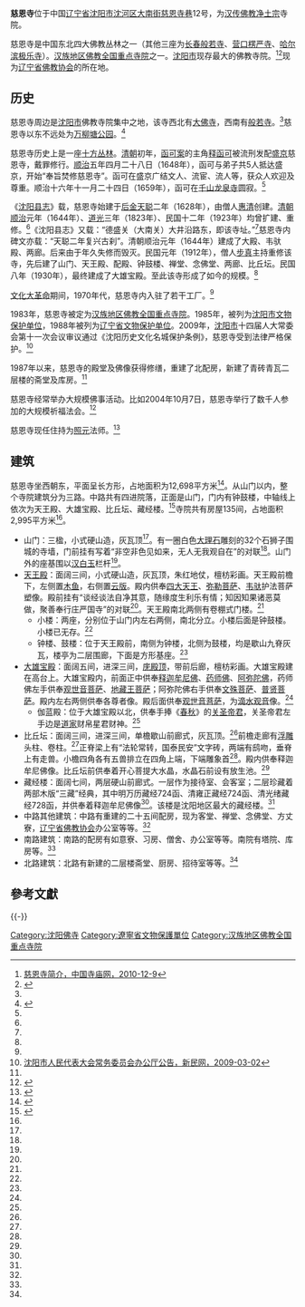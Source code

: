 {{文物保护单位
| 级别 = 省级
| 省区市 = 辽宁省
| 名称 = 慈恩寺
| 图片 = Ci En Shenyang.jpg
| 编号 = 4-32
| 分类 = 古建筑
| 时代 = [[后金|后金]]
| 所在 = [[沈阳市|沈阳市]][[沈河区|沈河区]]
| 登录 = 1988年12月20日
}}
'''慈恩寺'''位于中国[[辽宁省|辽宁省]][[沈阳市|沈阳市]][[沈河区|沈河区]][[大南街|大南街]][[慈恩寺巷|慈恩寺巷]]12号，为[[汉传佛教|汉传佛教]][[淨土宗_(中國)|净土宗]]寺院。

慈恩寺是中国东北四大佛教丛林之一（其他三座为[[长春|长春]][[般若寺_(长春市)|般若寺]]、[[营口|营口]][[楞严禅寺|楞严寺]]、[[哈尔滨|哈尔滨]][[极乐寺_(哈尔滨)|极乐寺]]）。[[汉族地区佛教全国重点寺院|汉族地区佛教全国重点寺院]]之一。[[沈阳市|沈阳市]]现存最大的佛教寺院。<ref name=zgsmw>[http://www.simiao.net/ciensi817/smjs/2010/12/3404.html 慈恩寺简介，中国寺庙网，2010-12-9]{{Dead link|date=2018年6月 |bot=InternetArchiveBot |fix-attempted=no }}</ref><ref name=syrb>{{Cite web |url=http://epaper.syd.com.cn/syrb/html/2008-11/16/content_417238.htm |title=太清宫的阁 慈恩寺的经，沈阳日报，2008年11月16日 |access-date=2013年3月17日 |archive-url=https://web.archive.org/web/20130818231201/http://epaper.syd.com.cn/syrb/html/2008-11/16/content_417238.htm |archive-date=2013年8月18日 |dead-url=yes }}</ref>现为[[辽宁省佛教协会|辽宁省佛教协会]]的所在地。

== 历史 ==
慈恩寺周边是[[沈阳市|沈阳市]]佛教寺院集中之地，该寺西北有[[大佛寺_(沈阳)|大佛寺]]，西南有[[般若寺_(沈阳市)|般若寺]]。<ref name=jjw/>慈恩寺以东不远处为[[万柳塘公园|万柳塘公园]]。<ref name=yinjing>{{Cite web |url=http://www.fjyj.net/shownews.asp?upID=9903 |title=沈阳市慈恩寺，中国佛教印经网，2012-3-21 |accessdate=2013-03-17 |archive-date=2016-03-07 |archive-url=https://web.archive.org/web/20160307095410/http://fjyj.net/shownews.asp?upid=9903 |dead-url=yes }}</ref>

慈恩寺历史上是一座[[十方丛林|十方丛林]]。[[清朝|清朝]]初年，[[函可案|函可案]]的主角[[函可|释函可]]被流刑发配[[盛京|盛京]]慈恩寺，戴罪修行。[[顺治|顺治]]五年四月二十八日（1648年），函可与弟子共5人抵达盛京，开始“奉旨焚修慈恩寺”。函可在盛京广结文人、流宦、流人等，获众人欢迎及尊重。顺治十六年十一月二十四日（1659年），函可在[[千山|千山]][[龙泉寺_(千山)|龙泉寺]]圆寂。<ref name=syrb/>

《[[沈阳县志|沈阳县志]]》载，慈恩寺始建于[[后金|后金]][[天聪|天聪]]二年（1628年），由僧人[[释惠清|惠清]]创建。[[清朝|清朝]][[顺治|顺治]]元年（1644年）、[[道光|道光]]三年（1823年）、民国十二年（1923年）均曾扩建、重修。<ref name=syrb/>《沈阳县志》又载：“德盛关（大南关）大井沿路东，即该寺址。”<ref name=jjw/>慈恩寺内碑文亦载：“天聪二年复兴古刹”。清朝顺治元年（1644年）建成了大殿、韦驮殿、两廊。后来由于年久失修而毁灭。民国元年（1912年），僧人[[释步真|步真]]主持重修该寺，先后建了山门、天王殿、配殿、钟鼓楼、禅堂、念佛堂、两廊、比丘坛。民国八年（1930年），最终建成了大雄宝殿。至此该寺形成了如今的规模。<ref name=yinjing/>

[[文化大革命|文化大革命]]期间，1970年代，慈恩寺内入驻了若干工厂。<ref name=jjw/>

1983年，慈恩寺被定为[[汉族地区佛教全国重点寺院|汉族地区佛教全国重点寺院]]。1985年，被列为[[沈阳市文物保护单位|沈阳市文物保护单位]]，1988年被列为[[辽宁省文物保护单位|辽宁省文物保护单位]]。2009年，[[沈阳市|沈阳市]]十四届人大常委会第十一次会议审议通过《沈阳历史文化名城保护条例》，慈恩寺受到法律严格保护。<ref>[http://news.xinmin.cn/rollnews/2009/03/02/1656716.html 沈阳市人民代表大会常务委员会办公厅公告，新民网，2009-03-02]</ref>

1987年以来，慈恩寺的殿堂及佛像获得修缮，重建了北配房，新建了青砖青瓦二层楼的斋堂及库房。<ref name=syrb/>

慈恩寺经常举办大规模佛事活动。比如2004年10月7日，慈恩寺举行了数千人参加的大规模祈福法会。<ref>{{Cite web |url=http://www.china.com.cn/chinese/kuaixun/674696.htm |title=沈阳慈恩寺昨举行大规模祈福法会，中国网，2004年10月8日 |accessdate=2009年8月3日 |archive-date=2015年6月3日 |archive-url=https://web.archive.org/web/20150603005719/http://www.china.com.cn/chinese/kuaixun/674696.htm |dead-url=no }}</ref>

慈恩寺现任住持为[[释照元|照元]]法师。<ref>{{Cite web |url=http://picture.fjnet.com/fjnw/201003/t20100304_149080.htm |title=照元法师，佛教在线，2010年03月04日 |accessdate=2013年3月17日 |archive-date=2016年3月11日 |archive-url=https://web.archive.org/web/20160311054424/http://picture.fjnet.com/fjnw/201003/t20100304_149080.htm |dead-url=no }}</ref>

==建筑==
慈恩寺坐西朝东，平面呈长方形，占地面积为12,698平方米<ref name="沈阳宗教">{{cite book|author=[[王洁纯|王洁纯]]|title=沈阳宗教|year=2003|publisher=沈阳出版社|url=http://book.chaoxing.com/ebook/detail_812300272ddbe5f4a2aae9edd3c6b2ea672fddac3.html|access-date=2015-01-26|archive-date=2021-07-03|archive-url=https://web.archive.org/web/20210703030413/http://book.chaoxing.com/ebook/detail_812300272ddbe5f4a2aae9edd3c6b2ea672fddac3.html}}</ref>{{Rp|8}}。从山门以内，整个寺院建筑分为三路。中路共有四进院落，正面是山门，门内有钟鼓楼，中轴线上依次为天王殿、大雄宝殿、比丘坛、藏经楼。<ref name=jjw>{{Cite web |url=http://www.ce.cn/culture/list02/03/news/200908/03/t20090803_19694665_1.shtml |title=古寺犹在 古韵犹存 慈恩寺:忠骨正气今犹在，中国经济网，2009年08月03日 |access-date=2009年8月3日 |archive-url=https://web.archive.org/web/20160304203637/http://www.ce.cn/culture/list02/03/news/200908/03/t20090803_19694665_1.shtml |archive-date=2016年3月4日 |dead-url=yes }}</ref>寺院共有房屋135间，占地面积2,995平方米<ref name="沈阳宗教" />{{Rp|9}}。

*山门：三楹，小式硬山造，灰瓦顶<ref name=yinjing/>。有一圈白色[[大理石|大理石]]雕刻的32个石狮子围城的寺墙，门前挂有写着“非空非色见如来，无人无我观自在”的对联<ref name="沈阳宗教" />{{Rp|9}}。山门外的座基围以[[汉白玉|汉白玉]]栏杆<ref name=zgsmw/>。
*[[天王殿|天王殿]]：面阔三间，小式硬山造，灰瓦顶，朱红地仗，檀枋彩画。天王殿前檐下，左侧置[[木鱼|木鱼]]，右侧置[[云版|云版]]。殿内供奉[[四大天王|四大天王]]、[[弥勒菩萨|弥勒菩萨]]、[[韦驮|韦驮]]护法菩萨塑像。殿前挂有“谈经谈法自净其意，随缘度生利乐有情；知因知果诸恶莫做，聚善奉行庄严国寺”的对联<ref name="沈阳宗教" />{{Rp|9}}。天王殿南北两侧有卷棚式门楼。<ref name=yinjing/>
**小楼：两座，分别位于山门内左右两侧，南北分立。小楼后面是钟鼓楼。小楼已无存。<ref name=zgsmw/>
**钟楼、鼓楼：位于天王殿前，南侧为钟楼，北侧为鼓楼，均是歇山九脊灰瓦，楼亭为二层围廊，下面是方形基座。<ref name=zgsmw/>
*[[大雄宝殿|大雄宝殿]]：面阔五间，进深三间，[[庑殿顶|庑殿顶]]，带前后廊，檀枋彩画。大雄宝殿建在高台上。大雄宝殿内，前面正中供奉[[释迦牟尼佛|释迦牟尼佛]]、[[药师佛|药师佛]]、[[阿弥陀佛|阿弥陀佛]]，药师佛左手供奉[[观世音菩萨|观世音菩萨]]、[[地藏王菩萨|地藏王菩萨]]；阿弥陀佛右手供奉[[文殊菩萨|文殊菩萨]]、[[普贤菩萨|普贤菩萨]]。殿内左右两侧供奉各尊者像。殿后面供奉[[观世音菩萨|观世音菩萨]]，为[[滴水观音|滴水观音]]像。<ref name=yinjing/>
**伽蓝殿：位于大雄宝殿以北，供奉手捧《[[春秋_(史书)|春秋]]》的[[关圣帝君|关圣帝君]]，关圣帝君左手边是[[道家|道家]]财帛星君财神。<ref name=yinjing/>
*比丘坛：面阔三间，进深三间，单檐歇山前廊式，灰瓦顶。<ref name=yinjing/>前檐走廊有[[浮雕|浮雕]]头柱、卷柱。<ref name=zgsmw/>正脊梁上有“法轮常转，国泰民安”文字砖，两端有鸱吻，垂脊上有走兽。小檐四角各有五兽排立在四角上端，下端雕象首<ref name="沈阳宗教" />{{Rp|8-9}}。殿内供奉释迦牟尼佛像。比丘坛前供奉着开心菩提大水晶，水晶石前设有放生池。<ref name=yinjing/>
*藏经楼：面阔七间，两层硬山前廊式。一层作为接待室、会客室；二层珍藏着两部木版“三藏”经典，其中明万历藏经724函、清雍正藏经724函、清光绪藏经728函，并供奉着释迦牟尼佛像<ref name="沈阳宗教" />{{Rp|9}}。该楼是沈阳地区最大的藏经楼。<ref name=syrb/>
*中路其他建筑：中路有重建的二十五间配房，现为客堂、禅堂、念佛堂、方丈寮，[[辽宁省佛教协会|辽宁省佛教协会]]办公室等等。<ref name=zgsmw/>
*南路建筑：南路的配房有如意寮、习房、僧舍、办公室等等。南院有塔院、库房等。<ref name=zgsmw/>
*北路建筑：北路有新建的二层楼斋堂、厨房、招待室等等。<ref name=zgsmw/>

== 參考文獻 ==
{{Reflist|30em}}
{{-}}
{{China-buddhism-temple}}
{{coord|41|47|00|N|123|27|38|E|region:CN_type:landmark|display=title}}

[[Category:沈阳佛寺|Category:沈阳佛寺]]
[[Category:遼寧省文物保護單位|Category:遼寧省文物保護單位]]
[[Category:汉族地区佛教全国重点寺院|Category:汉族地区佛教全国重点寺院]]